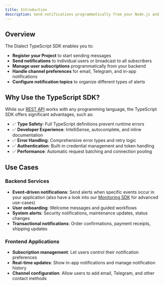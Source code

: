 ```yaml
---
title: Introduction
description: Send notifications programmatically from your Node.js and React applications with full type safety and developer experience using the TypeScript SDK
---
```



## Overview

The Dialect TypeScript SDK enables you to:
- **Register your Project** to start sending messages
- **Send notifications** to individual users or broadcast to all subscribers
- **Manage user subscriptions** programmatically from your backend
- **Handle channel preferences** for email, Telegram, and in-app notifications
- **Configure notification topics** to organize different types of alerts

## Why Use the TypeScript SDK?

While our [REST API](../api/) works with any programming language, the TypeScript SDK offers significant advantages, such as:

- ✅ **Type Safety**: Full TypeScript definitions prevent runtime errors
- ✅ **Developer Experience**: IntelliSense, autocomplete, and inline documentation  
- ✅ **Error Handling**: Comprehensive error types and retry logic
- ✅ **Authentication**: Built-in credential management and token handling
- ✅ **Performance**: Automatic request batching and connection pooling

## Use Cases

### Backend Services
- **Event-driven notifications**: Send alerts when specific events occur in your application (also have a look into our [Monitoring SDK](../../alerts-and-monitoring/index) for advanced use-cases)
- **User onboarding**: Welcome messages and guided workflows
- **System alerts**: Security notifications, maintenance updates, status changes
- **Transactional notifications**: Order confirmations, payment receipts, shipping updates

### Frontend Applications  
- **Subscription management**: Let users control their notification preferences
- **Real-time updates**: Show in-app notifications and manage notification history
- **Channel configuration**: Allow users to add email, Telegram, and other contact methods